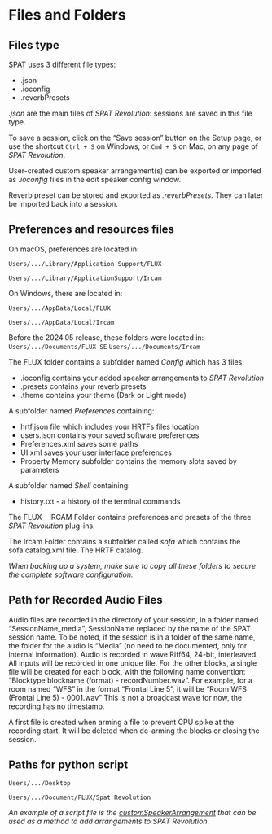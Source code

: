# Files and Folders

## Files type

SPAT uses 3 different file types:

* .json
* .ioconfig
* .reverbPresets

*.json* are the main files of  _SPAT Revolution_: sessions are saved in this file type.

To save a session, click on the "Save session" button on the Setup page, or use the shortcut ```Ctrl + S``` on Windows, or ```Cmd + S``` on Mac, on any page of  _SPAT Revolution_.

User-created custom speaker arrangement(s) can be exported or imported as *.ioconfig* files in the edit speaker config window.

Reverb preset can be stored and exported as *.reverbPresets.* They can later be imported back into a session.

## Preferences and resources files

On macOS, preferences are located in:

```Users/.../Library/Application Support/FLUX```

```Users/.../Library/ApplicationSupport/Ircam```

On Windows, there are located in:

```Users/.../AppData/Local/FLUX```

```Users/.../AppData/Local/Ircam```


:::{.callout-note}
Before the 2024.05 release, these folders were located in:
```Users/.../Documents/FLUX SE```
```Users/.../Documents/Ircam```
:::

The FLUX folder contains a subfolder named *Config*  which has 3 files:

* .ioconfig contains your added speaker arrangements to  _SPAT Revolution_
* .presets contains your reverb presets
* .theme contains your theme (Dark or Light mode)

A subfolder named *Preferences* containing:

*  hrtf.json file which includes your HRTFs files location
*  users.json contains your saved software preferences
*  Preferences.xml saves some paths
*  UI.xml saves your user interface preferences
*  Property Memory subfolder contains the memory slots saved by parameters

A subfolder named *Shell* containing:

*  history.txt - a history of the terminal commands

The FLUX - IRCAM Folder contains preferences and presets of the three _SPAT Revolution_ plug-ins.

The Ircam Folder contains a subfolder called *sofa* which contains the sofa.catalog.xml file. The HRTF catalog.

:::{.callout-note}
*When backing up a system, make sure to copy all these folders to secure the complete software configuration.*
:::

## Path for Recorded Audio Files

Audio files are recorded in the directory of your session, in a folder named "SessionName_media", SessionName replaced by the name of the SPAT session name.
To be noted, if the session is in a folder of the same name, the folder for the audio is "Media" (no need to be documented, only for internal information).
Audio is recorded in wave Riff64, 24-bit, interleaved. All inputs will be recorded in one unique file. For the other blocks, a single file will be created for each block, with the following name convention: "Blocktype blockname (format) - recordNumber.wav". For example, for a room named "WFS" in the format "Frontal Line 5", it will be "Room WFS (Frontal Line 5) - 0001.wav"
This is not a broadcast wave for now, the recording has no timestamp.

:::{.callout-note}
A first file is created when arming a file to prevent CPU spike at the recording start. It will be deleted when de-arming the blocks or closing the session.
:::

## Paths for python script

```Users/.../Desktop```

```Users/.../Document/FLUX/Spat Revolution```

:::{.callout-note}
*An example of a script file is the [customSpeakerArrangement](https://public.3.basecamp.com/p/rQStK3igPkaXisYS4Gs5sJ2g/upload/download/customSpeakerArrangement.py?disposition=attachment) that can be used as a method to add arrangements to  _SPAT Revolution_.*
:::